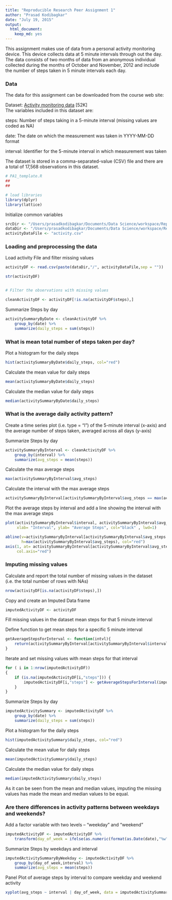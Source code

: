 ```yaml
---
title: "Reproducible Research Peer Assignment 1"
author: "Prasad Kodibagkar"
date: "July 19, 2015"
output: 
  html_document: 
    keep_md: yes
---
```


This assignment makes use of data from a personal activity monitoring device. This device collects data at 5 minute intervals through out the day. The data consists of two months of data from an anonymous individual collected during the months of October and November, 2012 and include the number of steps taken in 5 minute intervals each day.

### Data

The data for this assignment can be downloaded from the course web site:

Dataset: [Activity monitoring data](https://d396qusza40orc.cloudfront.net/repdata%2Fdata%2Factivity.zip) [52K]  
The variables included in this dataset are:  
  
steps: Number of steps taking in a 5-minute interval (missing values are coded as NA)
  
date: The date on which the measurement was taken in YYYY-MM-DD format
  
interval: Identifier for the 5-minute interval in which measurement was taken
  
The dataset is stored in a comma-separated-value (CSV) file and there are a total of 17,568 observations in this dataset.

```r

# PA1_template.R
##
## 

# load libraries
library(dplyr)
library(lattice)

```

Initialize common variables
```r
srcDir <- "/Users/prasadkodibagkar/Documents/Data Science/workspace/RepData_PeerAssessment1"
dataDir <- "/Users/prasadkodibagkar/Documents/Data Science/workspace/RepData_PeerAssessment1"
activityDataFile <- "activity.csv"
```

### Loading and preprocessing the data
Load activity File and filter missing values
```r

activityDF <- read.csv(paste(dataDir,"/", activityDataFile,sep = ""))

str(activityDF)


# Filter the observations with missing values

cleanActivityDF <- activityDF[!is.na(activityDF$steps),]
```

Summarize Steps by day
```r
activitySummaryByDate <- cleanActivityDF %>%
    group_by(date) %>%
    summarize(daily_steps = sum(steps))
```

### What is mean total number of steps taken per day?
Plot a histogram for the daily steps  
```r
hist(activitySummaryByDate$daily_steps, col="red")
```

Calculate the mean value for daily steps
```r
mean(activitySummaryByDate$daily_steps)
```
Calculate the median value for daily steps
```r
median(activitySummaryByDate$daily_steps)
```

### What is the average daily activity pattern?

Create a time series plot (i.e. type = "l") of the 5-minute interval (x-axis) and the average number of steps taken, 
averaged across all days (y-axis)

Summarize Steps by day
```r
activitySummaryByInterval <- cleanActivityDF %>%
    group_by(interval) %>%
    summarize(avg_steps = mean(steps))
```

Calculate the max average steps
```r
max(activitySummaryByInterval$avg_steps)
```
Calculate the interval with the max average steps
```r
activitySummaryByInterval[activitySummaryByInterval$avg_steps == max(activitySummaryByInterval$avg_steps),]$interval
```
Plot the average steps by interval and add a line showing the interval with the max average steps
```r
plot(activitySummaryByInterval$interval, activitySummaryByInterval$avg_steps,type="l", 
     xlab= "Interval", ylab= "Average Steps", col="black" , lwd=1)

abline(v=activitySummaryByInterval[activitySummaryByInterval$avg_steps == max(activitySummaryByInterval$avg_steps),]$interval, 
       h=max(activitySummaryByInterval$avg_steps), col="red")
axis(1, at= activitySummaryByInterval[activitySummaryByInterval$avg_steps == max(activitySummaryByInterval$avg_steps),]$interval,
     col.axis="red")
```
### Imputing missing values

Calculate and report the total number of missing values in the dataset (i.e. the total number of rows with NAs)
```r
nrow(activityDF[is.na(activityDF$steps),])
```

Copy and create an Imputed Data frame
```r
imputedActivityDF <- activityDF
```
Fill missing values in the dataset mean steps for that 5 minute interval 

Define function to get mean steps for a specific 5 minute interval
```r
getAverageStepsForInterval <- function(intvl){
    return(activitySummaryByInterval[activitySummaryByInterval$interval==intvl,][["avg_steps"]])
}
```
Iterate and set missing values with mean steps for that interval
```r
for ( i in 1:nrow(imputedActivityDF))
{
    if (is.na(imputedActivityDF[i,"steps"])) {
        imputedActivityDF[i,"steps"] <- getAverageStepsForInterval(imputedActivityDF[i,"interval"])
    }
}
```
Summarize Steps by day
```r
imputedActivitySummary <- imputedActivityDF %>%
    group_by(date) %>%
    summarize(daily_steps = sum(steps))
```
Plot a histogram for the daily steps
```r
hist(imputedActivitySummary$daily_steps, col="red")
```
Calculate the mean value for daily steps
```r
mean(imputedActivitySummary$daily_steps)
```
Calculate the median value for daily steps
```r
median(imputedActivitySummary$daily_steps)
```
As it can be seen from the mean and median values, imputing the missing values has made the mean and median values to be equal.

### Are there differences in activity patterns between weekdays and weekends?

Add a factor variable with two levels -- "weekday" and "weekend"
```r
imputedActivityDF <- imputedActivityDF %>%
    transform(day_of_week = ifelse(as.numeric(format(as.Date(date),"%w")) <=5 ,"weekday","weekend"))
```
Summarize Steps by weekdays and interval
```r
imputedActivitySummaryByWeekday <- imputedActivityDF %>%
    group_by(day_of_week,interval) %>%
    summarize(avg_steps = mean(steps))
```
Panel Plot of average steps by interval to compare weekday and weekend activity
```r
xyplot(avg_steps ~ interval | day_of_week, data = imputedActivitySummaryByWeekday,layout = c(1, 2),type="l") ## Plot with 2 panels
```
